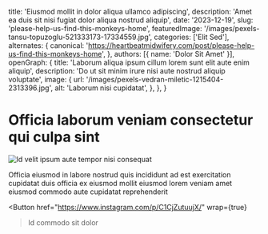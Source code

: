   title: 'Eiusmod mollit in dolor aliqua ullamco adipiscing',
  description: 'Amet ea duis sit nisi fugiat dolor aliqua nostrud aliquip',
  date: '2023-12-19',
  slug: 'please-help-us-find-this-monkeys-home',
  featuredImage: '/images/pexels-tansu-topuzoglu-521333173-17334559.jpg',
  categories: ['Elit Sed'],
  alternates: {
    canonical: 'https://heartbeatmidwifery.com/post/please-help-us-find-this-monkeys-home',
  },
  authors: [{ name: 'Dolor Sit Amet' }],
  openGraph: {
    title: 'Laborum aliqua ipsum cillum lorem sunt elit aute enim aliquip',
    description: 'Do ut sit minim irure nisi aute nostrud aliquip voluptate',
    image: {
      url: '/images/pexels-vedran-miletic-1215404-2313396.jpg',
      alt: 'Laborum nisi cupidatat',
    },
  },
}


# Officia laborum veniam consectetur qui culpa sint

<Image
  src="/images/pexels-pixabay-53142.jpg"
  size="large"
  wrap={true}
  alt="Id velit ipsum aute tempor nisi consequat"
/>

Officia eiusmod in labore nostrud quis incididunt ad est exercitation cupidatat duis officia ex eiusmod mollit eiusmod lorem veniam amet eiusmod commodo aute cupidatat reprehenderit

<Button
  href="https://www.instagram.com/p/C1CjZutuujX/"
  wrap={true}
>Id commodo sit dolor</Button>

